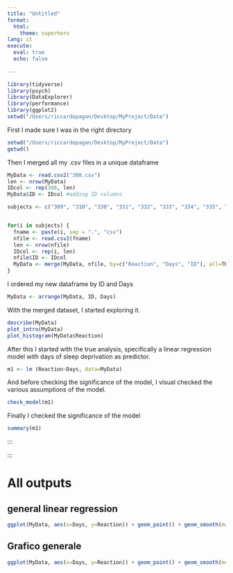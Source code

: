 ```yaml
---
title: "Untitled"
format:
  html:
    theme: superhero
lang: it
execute: 
  eval: true
  echo: false
  
---
```

```r
library(tidyverse)
library(psych)
library(DataExplorer)
library(performance)
library(ggplot2)
setwd("/Users/riccardopagan/Desktop/MyProject/Data")
```

First I made sure I was in the right directory
```r
setwd("/Users/riccardopagan/Desktop/MyProject/Data")
getwd()
```

Then I merged all my .csv files in a unique dataframe
```r
MyData <- read.csv2("308.csv")
len <- nrow(MyData)
IDcol <- rep(308, len)
MyData$ID <- IDcol #adding ID columns 

subjects <- c("309", "310", "330", "331", "332", "333", "334", "335", "337", "349", "350", "351", "352", "369", "370", "371", "372")


for(i in subjects) {
  fname <- paste(i, sep = ".", "csv")
  nfile <- read.csv2(fname)
  len <- nrow(nfile)
  IDcol <- rep(i, len)
  nfile$ID <- IDcol
  MyData <- merge(MyData, nfile, by=c("Reaction", "Days", "ID"), all=TRUE)
}
```

I ordered my new dataframe by ID and Days
```r
MyData <- arrange(MyData, ID, Days) 
```

With the merged dataset, I started exploring it.
```r
describe(MyData)
plot_intro(MyData)
plot_histogram(MyData$Reaction)
```

After this I started with the true analysis, specifically a linear regression model with days of 
sleep deprivation as predictor. 
```r
m1 <- lm (Reaction~Days, data=MyData)
```
And before checking the significance of the model, I visual checked the various assumptions of the model.
```r
check_model(m1)
```

Finally I checked the significance of the model
```r
summary(m1)
```






:::

:::

# All outputs

::: {.panel-tabset}

## general linear regression

```r
ggplot(MyData, aes(x=Days, y=Reaction)) + geom_point() + geom_smooth(method = "lm")
```

## Grafico generale

```r
ggplot(MyData, aes(x=Days, y=Reaction)) + geom_point() + geom_smooth(method = "lm")
```

:::
